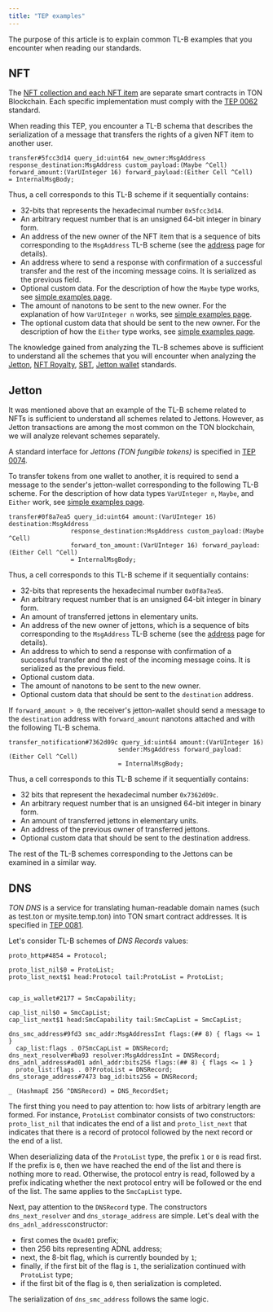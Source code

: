 ```yaml
---
title: "TEP examples"
---
```


The purpose of this article is to explain common TL-B examples that you encounter when reading our standards.

## NFT

The [NFT collection and each NFT item](/standard/tokens/nft/overview) are separate smart contracts in TON Blockchain. Each specific implementation must
comply with the [TEP 0062](https://github.com/ton-blockchain/TEPs/blob/master/text/0062-nft-standard.md) standard.

When reading this TEP, you encounter a TL-B schema that describes the serialization of a
message that transfers the rights of a given NFT item to another user.

```tlb
transfer#5fcc3d14 query_id:uint64 new_owner:MsgAddress
response_destination:MsgAddress custom_payload:(Maybe ^Cell)
forward_amount:(VarUInteger 16) forward_payload:(Either Cell ^Cell)
= InternalMsgBody;
```

Thus, a cell corresponds to this TL-B scheme if it sequentially contains:

- 32-bits that represents the hexadecimal number `0x5fcc3d14`.
- An arbitrary request number that is an unsigned 64-bit integer in binary form.
- An address of the new owner of the NFT item that is a sequence of bits corresponding to the
  `MsgAddress` TL-B scheme (see the [address](/foundations/addresses/overview) page for details).
- An address where to send a response with confirmation of a successful transfer and the rest of the incoming message coins. It is
  serialized as the previous field.
- Optional custom data. For the description of how the `Maybe` type works,
  see [simple examples page](/languages/TL-B/simple-examples).
- The amount of nanotons to be sent to the new owner. For the explanation of how `VarUInteger n` works, see
  [simple examples page](/languages/TL-B/simple-examples).
- The optional custom data that should be sent to the new owner. For the description of how the `Either` type works,
  see [simple examples page](/languages/TL-B/simple-examples).

The knowledge gained from analyzing the TL-B schemes above is sufficient to understand all the schemes that
you will encounter when analyzing the [Jetton](https://github.com/ton-blockchain/TEPs/blob/master/text/0074-jettons-standard.md#summary),
[NFT Royalty](https://github.com/ton-blockchain/TEPs/blob/master/text/0066-nft-royalty-standard.md),
[SBT](https://github.com/ton-blockchain/TEPs/blob/master/text/0085-sbt-standard.md),
[Jetton wallet](https://github.com/ton-blockchain/TEPs/blob/master/text/0089-jetton-wallet-discovery.md) standards.

## Jetton

It was mentioned above that an example of the TL-B scheme related to NFTs is sufficient to understand all schemes related to Jettons.
However, as Jetton transactions are among the most common on the TON blockchain, we will analyze relevant schemes separately.

A standard interface for _Jettons (TON fungible tokens)_ is specified in [TEP 0074](https://github.com/ton-blockchain/TEPs/blob/master/text/0074-jettons-standard.md).

To transfer tokens from one wallet to another, it is required to send a message to the sender's
jetton-wallet corresponding to the following TL-B scheme. For the description of how data types `VarUInteger n`, `Maybe`, and `Either` work, see
[simple examples page](/languages/TL-B/simple-examples).

```tlb
transfer#0f8a7ea5 query_id:uint64 amount:(VarUInteger 16) destination:MsgAddress
                 response_destination:MsgAddress custom_payload:(Maybe ^Cell)
                 forward_ton_amount:(VarUInteger 16) forward_payload:(Either Cell ^Cell)
                 = InternalMsgBody;
```

Thus, a cell corresponds to this TL-B scheme if it sequentially contains:

- 32-bits that represents the hexadecimal number `0x0f8a7ea5`.
- An arbitrary request number that is an unsigned 64-bit integer in binary form.
- An amount of transferred jettons in elementary units.
- An address of the new owner of jettons, which is a sequence of bits corresponding to the
  `MsgAddress` TL-B scheme (see the [address](/foundations/addresses/overview) page for details).
- An address to which to send a response with confirmation of a successful transfer and the rest of the incoming message coins. It is
  serialized as the previous field.
- Optional custom data.
- The amount of nanotons to be sent to the new owner.
- Optional custom data that should be sent to the `destination` address.

If `forward_amount > 0`, the receiver's jetton-wallet should send a message to the `destination` address with
`forward_amount` nanotons attached and with the following TL-B schema.

```tlb
transfer_notification#7362d09c query_id:uint64 amount:(VarUInteger 16)
                              sender:MsgAddress forward_payload:(Either Cell ^Cell)
                              = InternalMsgBody;
```

Thus, a cell corresponds to this TL-B scheme if it sequentially contains:

- 32 bits that represent the hexadecimal number `0x7362d09c`.
- An arbitrary request number that is an unsigned 64-bit integer in binary form.
- An amount of transferred jettons in elementary units.
- An address of the previous owner of transferred jettons.
- Optional custom data that should be sent to the destination address.

The rest of the TL-B schemes corresponding to the Jettons can be examined in a similar way.

## DNS

_TON DNS_ is a service for translating human-readable domain names (such as test.ton or mysite.temp.ton) into TON smart contract addresses.
It is specified in [TEP 0081](https://github.com/ton-blockchain/TEPs/blob/master/text/0081-dns-standard.md).

Let's consider TL-B schemes of _DNS Records_ values:

```tlb
proto_http#4854 = Protocol;

proto_list_nil$0 = ProtoList;
proto_list_next$1 head:Protocol tail:ProtoList = ProtoList;


cap_is_wallet#2177 = SmcCapability;

cap_list_nil$0 = SmcCapList;
cap_list_next$1 head:SmcCapability tail:SmcCapList = SmcCapList;

dns_smc_address#9fd3 smc_addr:MsgAddressInt flags:(## 8) { flags <= 1 }
  cap_list:flags . 0?SmcCapList = DNSRecord;
dns_next_resolver#ba93 resolver:MsgAddressInt = DNSRecord;
dns_adnl_address#ad01 adnl_addr:bits256 flags:(## 8) { flags <= 1 }
  proto_list:flags . 0?ProtoList = DNSRecord;
dns_storage_address#7473 bag_id:bits256 = DNSRecord;

_ (HashmapE 256 ^DNSRecord) = DNS_RecordSet;
```

The first thing you need to pay attention to: how lists of arbitrary length are formed.
For instance, `ProtoList` combinator consists of two constructors: `proto_list_nil` that indicates the end of a list and
`proto_list_next` that indicates that there is a record of protocol followed by the next record or the end of a list.

When deserializing data of the `ProtoList` type, the prefix `1` or `0` is read first. If the prefix is `0`, then we have reached the end
of the list and there is nothing more to read. Otherwise, the protocol entry is read, followed by a prefix
indicating whether the next protocol entry will be followed or the end of the list. The same applies to the `SmcCapList` type.

Next, pay attention to the `DNSRecord` type. The constructors `dns_next_resolver` and `dns_storage_address` are simple.
Let's deal with the `dns_adnl_address`constructor:

- first comes the `0xad01` prefix;
- then 256 bits representing ADNL address;
- next, the 8-bit flag, which is currently bounded by `1`;
- finally, if the first bit of the flag is `1`, the serialization continued with `ProtoList` type;
- if the first bit of the flag is `0`, then serialization is completed.

The serialization of `dns_smc_address` follows the same logic.
